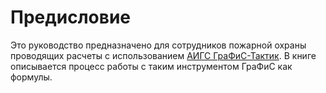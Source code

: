 # Предисловие {.unnumbered}

Это руководство предназначено для сотрудников пожарной охраны проводящих расчеты с использованием [АИГС ГраФиС-Тактик](https://www.graphicalfiresets.ru/). В книге описывается процесс работы с таким инструментом ГраФиС как формулы.

